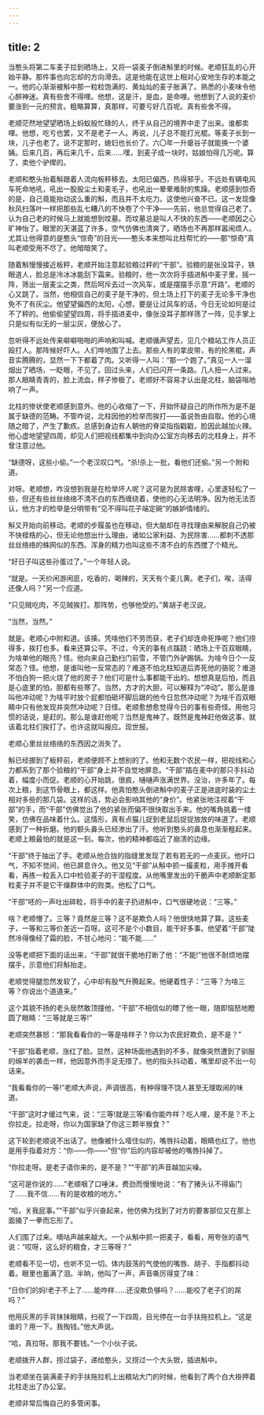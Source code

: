 ```yaml
---
---
---
```

title: 2
---



当憨头将第二车麦子拉到晒场上，又将一袋麦子倒进斛里的时候。老顺狂乱的心开始平静。那件事也向忘却的方向滑去。这是他能在这世上相对心安地生存的本能之一。他的心渐渐被斛中那一粒粒饱满的、黄灿灿的麦子胀满了。熟悉的小麦味令他心醉神迷。真有些舍不得哩。他想，这是汗，是血，是命哩。他想到了人说的麦价要涨到一元的预言。粗略算算，真那样，可要亏好几百呢。真有些舍不得。

老顺茫然地望望晒场上蚂蚁般忙碌的人，终于从自己的境界中走了出来。谁都卖哩。他想，吃亏也罢，又不是老子一人。再说，儿子总不能打光棍。等麦子长到一块，儿子也老了。说不定那时，媳妇也长价了。六〇年一升瘪谷子就能换一个婆姨。后来几百，再后来几千，后来……嘿，到麦子成一块时，姑娘怕得几万呢。算了，卖他个驴撵的。

老顺和憨头抬着斛跟着人流向板秤移去。太阳已偏西，热得邪乎。不远处有辆电风车死命地吼，吼出一股股尘土和麦毛子，也吼出一晕晕难耐的焦躁。老顺感到惊奇的是，自己竟能抬动这么重的斛，而且并不太吃力。这使他兴奋不已。这一发现像秋风扫落叶一样把那些乱七糟八的不快卷了个干净——先前，他总觉得自己老了。认为自己老的时候马上就能想到坟墓。而坟墓总是叫人不快的东西——老顺因之心旷神怡了。眼里的天湛蓝了许多，空气仿佛也清爽了，晒场也不再那样嚣闹烦人。尤其让他得意的是憨头“惊奇”的目光——憨头本来想叫北柱帮忙的——那“惊奇”真叫老顺受用不尽了。他暗暗笑了。

随着斛慢慢接近板秤，老顺开始注意起验粮过秤的“干部”。验粮的是张没耳子，铁眼道人，脸总是冷冰冰能刮下霜来。验粮时，他一次次将手插进斛中麦子里，摇一阵，筛出一层麦尘之类，然后呵斥去过一次风车，或是摆摆手示意“开路”。老顺的心又跳了。当然，他相信自己的麦子是干净的，但土场上打下的麦子无论多干净也免不了有灰尘。他望望偏西的太阳，心想，要是让过风车的话，今日无论如何是过不了秤的。他偷偷望望四周，将手插进麦中，像张没耳子那样筛了一阵，见手掌上只是似有似无的一层尘灰，便放心了。

忽听得不远处传来噼噼啪啪的声响和叫喊。老顺循声望去，见几个粮站工作人员正殴打人。那阵候好吓人。人们哗地围了上去。那些人有的拿皮带，有的抡黑棍，声音实腾腾的，显然一下下都着了肉。又听得一人叫：“那一个跑了。”真见一人一溜烟出了晒场，一眨眼，不见了。回过头来，人们已闪开一条路。几人扭一人过来。那人眼睛青青的，脸上流血，样子惨极了。老顺好不容易才认出是北柱，脑袋嗡地响了一声。

北柱的惨状使老顺感到意外。他的心收缩了一下，开始怀疑自己的所作所为是不是属于缺德的范畴。不管咋说，北柱因他的检举而挨打——虽说咎由自取。他的心境随之暗了，产生了歉疚。总感到身边有人朝他的脊梁指指戳戳，脸因此越加火辣。他心虚地望望四周，却见人们把视线都集中到向办公室方向移去的北柱身上，并不曾注意过他。

“缺德呀，这些小偷。”一个老汉叹口气。“杀!杀上一批，看他们还偷。”另一个附和道。

对呀。老顺想，咋没想到我是在检举坏人呢？这可是为民除害哩，心里遂轻松了一些，但还有些丝丝络络不清不白的东西缠绕着，使他的心无法明净。因为他无法否认，他方才的检举是分明带有“见不得叫花子端定碗”的嫉妒情绪的。

斛又开始向前移动。老顺的步履虽也在移动，但大脑却在寻找理由来解脱自己仍被不快桎梏的心，但无论他想出什么理由，诸如公家利益、为民除害……都刺不透那丝丝络络的蛛网似的东西。浑身的精力也叫这些不清不白的东西搅了个精光。

“好日子叫这些孙蛋过了。”一个年轻人说。

“就是。一天价闲游闲逛，吃香的，喝辣的，天天有个麦儿黄。老子们，唉，活得还像人吗？”另一个应道。

“只见贼吃肉，不见贼挨打。那阵势，也够他受的。”黄胡子老汉说。

“当然，当然。”

就是。老顺心中附和道。该揍。凭啥他们不劳而获，老子们却连命死挣呢？他们捞得多，挨打也多。看来还算公平。不过，今天的事有点蹊跷：晒场上千百双眼睛，为啥单他的眼亮？怪。他向来自己勤扫门前雪，不管门外驴踢锅。为啥今日个一反常态？怪。他想，是谁叫他一反常态的？难道不怕北柱知道后弄死他的骆驼？难道不怕白狗一把火烧了他的房子？他们可是什么事都能干出的。想想真是后怕，而且是心底里的怕，胆都有些寒了。当然，方才的大胆，可以解释为“冲动”。那么是谁叫他冲动呢？为啥平时放个屁都怕砸坏脚后跟的他今日忽然冲动呢？为啥千百双眼睛中只有他发现并突然冲动呢？日怪。老顺愈想愈觉得今日的事有些奇怪。用他习惯的话说，是赶的。那么是谁赶他呢？当然是鬼神了。既然是鬼神赶他做这事，就该着北柱们挨打了。也许这就叫报应。现世报。

老顺心里丝丝络络的东西因之消失了。

斛已经挪到了板秤前，老顺便顾不上想别的了。他和无数个农民一样，把视线和心力都系到了那个验粮的“干部”身上并不自觉地屏息。“干部”插在麦中的那只手抖动着，幅度小而促。老顺的心开始跳，很疯，嗵嗵声涨满世界。没治，许多年了。每次上粮，到这节骨眼上，都这样。他真怕憨头倒进斛中的麦子正是进底时装的尘土相对多些的那几袋。这样的话，势必会影响其他的“身价”。他紧张地注视着“干部”的手，而“干部”仿佛觉出了他的紧张而偏不很快取出手来。他的嘴角挑着一缕笑，仿佛在品味着什么。这情形，真有点猫儿捉到老鼠后捉捉放放的味道了。老顺感到了一种折磨。他的额头鼻头已经渗出了汗。他听到憨头的鼻息也渐渐粗起来。老顺上粮最怕的就是这一刻。每次，他的精神都临近了崩溃的边缘。

“干部”终于抽出了手。老顺从他合拢的指缝里发现了若有若无的一点麦灰。他吁口气，不知不觉间，他已屏息许久。他又见“干部”从斛中抓一撮麦粒，用手摊开看看，再拣一粒丢入口中检验麦子的干湿程度。从他嘴里发出的干脆声中老顺断定那粒麦子并不是它干燥群体中的败类。他松了口气。

“干部”呸的一声吐出碎粒，将手中的麦子扔进斛中，口气很硬地说：“三等。”

啥？老顺懵了。三等？竟然是三等？这不是欺负人吗？他很快地算了算。这些麦子，一等和三等价差近一百呀。这可不是个小数目，能干好多事。他望着“干部”陡然冷得像经了霜的脸，不甘心地问：“能不能……”

没等老顺把下面的话出来，“干部”就很干脆地打断了他：“不能!”他很不耐烦地摆摆手，示意他们将斛抬走。

老顺觉得腿忽然发软了，心中却有股气升腾起来。他硬着性子：“三等？为啥三等？你说出个道道来。”

这个其貌不扬的老头居然敢顶撞他，“干部”不相信似的瞟了他一眼，随即恼怒地瞪圆了眼睛：“三等就是三等!”

老顺突然暴怒：“那我看看你的一等是啥样子？你以为农民好欺负，是不是？”

“干部”指着老顺，涨红了脸。显然，这种场面他遇到的不多，就像突然遭到了驯服的绵羊的袭击一样，他因意外而手足无措了。他的指头抖动着，嘴里却说不出一句话来。

“我看看你的一等!”老顺大声说，声调很高，有种得理不饶人甚至无理取闹的味道。

“干部”这时才缓过气来，说：“三等!就是三等!看你能咋样？吃人哩，是不是？不上你拉走。拉走呀，你以为国家缺了你这三颗半猴食？”

这下轮到老顺说不出话了。他像被什么噎住似的，嘴唇抖动着，眼睛也红了。他也是用手指着对方：“你——你——”但“你”后的内容却被他的嘴唇抖掉了。

“你拉走呀。是老子请你来的，是不是？”“干部”的声音越加尖噪。

“这可是你说的……”老顺咽了口唾沫，费劲而慢慢地说：“有了猪头认不得庙门了……我不信……有的是收粮的地方。”

“哈，关我屁事。”“干部”似乎兴奋起来，他仿佛为找到了对方的要害部位又在那上面捅了一拳而忘形了。

人们围了过来。嘀咕声越来越大。一个从斛中抓一把麦子，看看，用夸张的语气说：“哎呀，这么好的粮食，才三等呀？”

老顺看不见一切，也听不见一切。体内鼓荡的气使他的嘴唇、胡子、手指都抖动着。眼里也蓄满了泪。半晌，他叫了一声，声音嘶厉得变了味：

“日你们的妈!老子不上了……能咋样……还没欺负够吗？……能咬了老子们的屌吗？”

他用灰黑的手背抹抹眼睛，扫视了一下四周，目光停在一台手扶拖拉机上。“这是谁的？用一下。我掏钱。”他大声说。

“哈，真拉呀。那我不要钱。”一个小伙子说。

老顺拨开人群，捞过袋子，递给憨头，又捞过一个大头锨，插进斛中。

当老顺坐在装满麦子的手扶拖拉机上出粮站大门的时候，他看到了两个白大褂押着北柱走出了办公室。

老顺非常后悔自己的多管闲事。